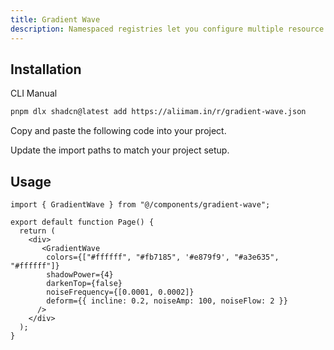 ```yaml
---
title: Gradient Wave
description: Namespaced registries let you configure multiple resource sources in one project.
---
```


<ComponentPreview
  name="gradient-wave-01"
  className="[&_.preview>[data-orientation=vertical]]:sm:max-w-[80%] **:[.preview]:min-h-[650px]"
  description="An accordion with three items"
  align="start"
/>

<ComponentPreview
  name="gradient-wave-02"
  className="[&_.preview>[data-orientation=vertical]]:sm:max-w-[80%] **:[.preview]:min-h-[650px]"
  description="An accordion with three items"
  align="start"
/>

<ComponentPreview
  name="gradient-wave-03"
  className="[&_.preview>[data-orientation=vertical]]:sm:max-w-[80%] **:[.preview]:min-h-[650px]"
  description="An accordion with three items"
  align="start"
/>



## Installation

<CodeTabs>

<TabsList>
  <TabsTrigger value="cli">CLI</TabsTrigger>
  <TabsTrigger value="manual">Manual</TabsTrigger>
</TabsList>

<TabsContent value="cli">

```bash
pnpm dlx shadcn@latest add https://aliimam.in/r/gradient-wave.json
```

</TabsContent>

<TabsContent value="manual">

<Steps>
 
<Step>Copy and paste the following code into your project.</Step>

<ComponentSource name="wave" title="components/wave.tsx" />

<Step>Update the import paths to match your project setup.</Step>

</Steps>

</TabsContent>

</CodeTabs>
 
## Usage

```tsx showLineNumbers
import { GradientWave } from "@/components/gradient-wave";
```
 
```tsx showLineNumbers
export default function Page() {
  return (
    <div>
       <GradientWave
        colors={["#ffffff", "#fb7185", '#e879f9', "#a3e635", "#ffffff"]}
        shadowPower={4}
        darkenTop={false} 
        noiseFrequency={[0.0001, 0.0002]}
        deform={{ incline: 0.2, noiseAmp: 100, noiseFlow: 2 }}
      />
    </div>
  );
}
``` 